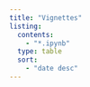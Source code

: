 ```yaml
---
title: "Vignettes"
listing:
  contents:
    - "*.ipynb"
  type: table
  sort: 
    - "date desc"
---
```


